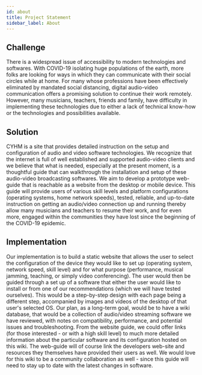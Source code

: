 ```yaml
---
id: about
title: Project Statement
sidebar_label: About
---
```


## Challenge

There is a widespread issue of accessibility to modern technologies and softwares. With COVID-19 isolating huge populations of the earth, more folks are looking for ways in which they can communicate with their social circles while at home. For many whose professions have been effectively eliminated by mandated social distancing, digital audio-video communication offers a promising solution to continue their work remotely. However, many musicians, teachers, friends and family, have difficulty in implementing these technologies due to either a lack of technical know-how or the technologies and possibilities available.

## Solution

CYHM is a site that provides detailed instruction on the setup and configuration of audio and video software technologies. We recognize that the internet is full of well established and supported audio-video clients and we believe that what is needed, especially at the present moment, is a thoughtful guide that can walkthrough the installation and setup of these audio-video broadcasting softwares. We aim to develop a prototype web-guide that is reachable as a website from the desktop or mobile device. This guide will provide users of various skill levels and platform configurations (operating systems, home network speeds), tested, reliable, and up-to-date instruction on getting an audio/video connection up and running thereby allow many musicians and teachers to resume their work, and for even more, engaged within the communities they have lost since the beginning of the COVID-19 epidemic.

## Implementation

Our implementation is to build a static website that allows the user to select the configuration of the device they would like to set up (operating system, network speed, skill level) and for what purpose (performance, musical jamming, teaching, or simply video conferencing). The user would then be guided through a set up of a software that either the user would like to install or from one of our recommendations (which we will have tested ourselves). This would be a step-by-step design with each page being a different step, accompanied by images and videos of the desktop of that user's selected OS. Our plan, as a long-term goal, would be to have a wiki database, that would be a collection of audio/video streaming software we have reviewed, with notes on compatibility, performance, and potential issues and troubleshooting. From the website guide, we could offer links (for those interested - or with a high skill level) to much more detailed information about the particular software and its configuration hosted on this wiki. The web-guide will of course link the developers web-site and resources they themselves have provided their users as well. We would love for this wiki to be a community collaboration as well - since this guide will need to stay up to date with the latest changes in software.